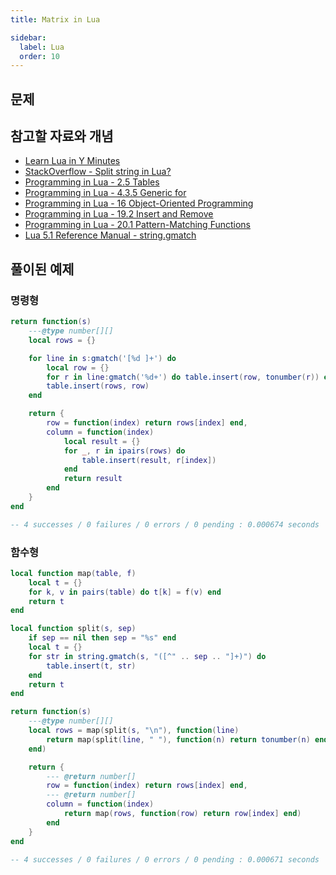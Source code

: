 ```yaml
---
title: Matrix in Lua

sidebar:
  label: Lua
  order: 10
---
```



## 문제

<LinkCard
  title="Matrix in Lua"
  description="You have stumbled upon a group of mathematicians who are also singer-songwriters."
  href="https://exercism.org/tracks/lua/exercises/matrix"
/>

## 참고할 자료와 개념

- [Learn Lua in Y Minutes](https://learnxinyminutes.com/docs/ko-kr/lua-kr)
- [StackOverflow - Split string in Lua?](https://stackoverflow.com/questions/1426954/split-string-in-lua)
- [Programming in Lua - 2.5 Tables](https://www.lua.org/pil/2.5.html)
- [Programming in Lua - 4.3.5 Generic for](https://www.lua.org/pil/4.3.5.html)
- [Programming in Lua - 16 Object-Oriented Programming](https://www.lua.org/pil/16.html)
- [Programming in Lua - 19.2 Insert and Remove](https://www.lua.org/pil/19.2.html)
- [Programming in Lua - 20.1 Pattern-Matching Functions](https://www.lua.org/pil/20.1.html)
- [Lua 5.1 Reference Manual - string.gmatch](https://www.lua.org/manual/5.1/manual.html#pdf-string.gmatch)

## 풀이된 예제

### 명령형

```lua
return function(s)
    ---@type number[][]
    local rows = {}

    for line in s:gmatch('[%d ]+') do
        local row = {}
        for r in line:gmatch('%d+') do table.insert(row, tonumber(r)) end
        table.insert(rows, row)
    end

    return {
        row = function(index) return rows[index] end,
        column = function(index)
            local result = {}
            for _, r in ipairs(rows) do
                table.insert(result, r[index])
            end
            return result
        end
    }
end

-- 4 successes / 0 failures / 0 errors / 0 pending : 0.000674 seconds
```

### 함수형

```lua
local function map(table, f)
    local t = {}
    for k, v in pairs(table) do t[k] = f(v) end
    return t
end

local function split(s, sep)
    if sep == nil then sep = "%s" end
    local t = {}
    for str in string.gmatch(s, "([^" .. sep .. "]+)") do
        table.insert(t, str)
    end
    return t
end

return function(s)
    ---@type number[][]
    local rows = map(split(s, "\n"), function(line)
        return map(split(line, " "), function(n) return tonumber(n) end)
    end)

    return {
        --- @return number[]
        row = function(index) return rows[index] end,
        --- @return number[]
        column = function(index)
            return map(rows, function(row) return row[index] end)
        end
    }
end

-- 4 successes / 0 failures / 0 errors / 0 pending : 0.000671 seconds
```
